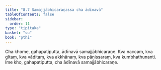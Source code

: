 ```yaml
---
title: "8.7 Samajjābhicaraṇassa cha ādīnavā"
tableOfContents: false
sidebar:
  order: 11
type: "tipitaka"
basket: "su"
book: "pthi"
---
```



<DynamicBreadcrumb />

<Division number="250" book="pthi">

<Paragraph number="588" book="pthi">
Cha khome, gahapatiputta, ādīnavā samajjābhicaraṇe. Kva naccaṃ, kva gītaṃ, kva vāditaṃ, kva akkhānaṃ, kva pāṇissaraṃ, kva kumbhathunanti. Ime kho, gahapatiputta, cha ādīnavā samajjābhicaraṇe.
</Paragraph>
</Division>